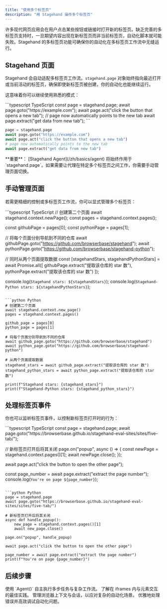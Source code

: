 ```yaml
---
title: "使用多个标签页"
description: "用 Stagehand 操作多个标签页"
---
```


许多现代网页应用会在用户点击某些按钮或链接时打开新的标签页。缺乏完善的多标签页支持时，一旦期望内容出现在新标签页而非当前标签页，自动化脚本就可能失败。Stagehand 的多标签页功能可确保你的自动化在多标签页工作流中无缝运行。

## Stagehand 页面

Stagehand 会自动适配多标签页工作流。`stagehand.page` 对象始终指向最近打开或当前活动的标签页，确保即使新标签页被创建，你的自动化也能继续运行。

这意味着你可以继续使用熟悉的模式：

<CodeGroup>
  ```typescript TypeScript
  const page = stagehand.page;
  await page.goto("https://example.com");
  await page.act("click the button that opens a new tab");
  // page now automatically points to the new tab
  await page.extract("get data from new tab");
  ```

  ```python Python
  page = stagehand.page
  await page.goto("https://example.com")
  await page.act("click the button that opens a new tab")
  # page now automatically points to the new tab
  await page.extract("get data from new tab")
  ```
</CodeGroup>

<Warning>
  **重要**： [Stagehand Agent](/zh/basics/agent) 将始终作用于 `stagehand.page`。如果需要让代理在特定多个标签页之间工作，你需要手动管理页面切换。
</Warning>

## 手动管理页面

若需更精细的控制或多标签页工作流，你可以显式管理多个标签页：

<CodeGroup>
  ```typescript TypeScript
  // 创建第二个页面
  await stagehand.context.newPage();
  const pages = stagehand.context.pages();

  const githubPage = pages[0];
  const pythonPage = pages[1];

  // 将每个页面分别导航到不同的仓库
  await githubPage.goto("https://github.com/browserbase/stagehand");
  await pythonPage.goto("https://github.com/browserbase/stagehand-python");

  // 同时从两个页面提取数据
  const [stagehandStars, stagehandPythonStars] = await Promise.all([
    githubPage.extract("提取该仓库的 star 数"),
    pythonPage.extract("提取该仓库的 star 数")
  ]);

  console.log(`Stagehand stars: ${stagehandStars}`);
  console.log(`Stagehand-Python stars: ${stagehandPythonStars}`);
  ```

  ```python Python
  # 创建第二个页面
  await stagehand.context.new_page()
  pages = stagehand.context.pages()

  github_page = pages[0]
  python_page = pages[1]

  # 将每个页面分别导航到不同的仓库  
  await github_page.goto("https://github.com/browserbase/stagehand")
  await python_page.goto("https://github.com/browserbase/stagehand-python")

  # 从两个页面提取数据
  stagehand_stars = await github_page.extract("提取该仓库的 star 数")
  stagehand_python_stars = await python_page.extract("提取该仓库的 star 数")

  print(f"Stagehand stars: {stagehand_stars}")
  print(f"Stagehand-Python stars: {stagehand_python_stars}")
  ```
</CodeGroup>

## 处理标签页事件

你也可以监听标签页事件，以控制新标签页打开时的行为：

<CodeGroup>
  ```typescript TypeScript
  const page = stagehand.page;
  await page.goto("https://browserbase.github.io/stagehand-eval-sites/sites/five-tab/");

  // 新标签页打开后将其关闭
  page.on("popup", async () => {
    const newPage = stagehand.context.pages()[1];
    await newPage.close();
  });

  await page.act("click the button to open the other page");

  const page_number = await page.extract("extract the page number");
  console.log(`You're on page ${page_number}`);
  ```

  ```python Python
  page = stagehand.page
  await page.goto("https://browserbase.github.io/stagehand-eval-sites/sites/five-tab/")

  # 新标签页打开后将其关闭
  async def handle_popup():
      new_page = stagehand.context.pages()[1]
      await new_page.close()

  page.on("popup", handle_popup)

  await page.act("click the button to open the other page")

  page_number = await page.extract("extract the page number")
  print(f"You're on page {page_number}")
  ```
</CodeGroup>

## 后续步骤

<CardGroup cols={2}>
  <Card title="使用 Agent 编排复杂工作流" icon="robot" iconType="sharp-solid" href="/zh/basics/agent">
    使用 `Agent()` 自主执行多步任务与复杂工作流。
  </Card>

  <Card title="处理 iframes" icon="frame" iconType="sharp-solid" href="/zh/best-practices/working-with-iframes">
    了解在 iframes 内与元素交互的最佳实践。
  </Card>

  <Card title="浏览器配置" icon="browser" iconType="sharp-solid" href="/zh/configuration/browser">
    管理浏览器上下文与会话，以应对复杂的自动化场景。
  </Card>

  <Card title="日志与调试" icon="bug" iconType="sharp-solid" href="/zh/configuration/logging">
    优雅地处理错误并高效调试自动化问题。
  </Card>
</CardGroup>